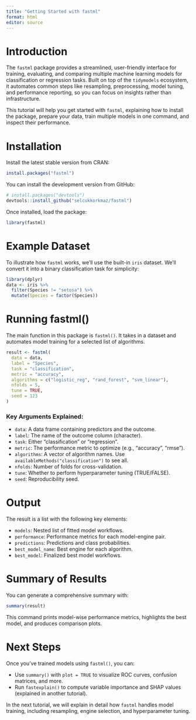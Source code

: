 ```yaml
---
title: "Getting Started with fastml"
format: html
editor: source
---
```


# Introduction

The `fastml` package provides a streamlined, user-friendly interface for training, evaluating, and comparing multiple machine learning models for classification or regression tasks. Built on top of the `tidymodels` ecosystem, it automates common steps like resampling, preprocessing, model tuning, and performance reporting, so you can focus on insights rather than infrastructure.

This tutorial will help you get started with `fastml`, explaining how to install the package, prepare your data, train multiple models in one command, and inspect their performance.

# Installation

Install the latest stable version from CRAN:

``` r
install.packages("fastml")
```

You can install the development version from GitHub:

``` r
# install.packages("devtools")
devtools::install_github("selcukkorkmaz/fastml")
```

Once installed, load the package:

``` r
library(fastml)
```

# Example Dataset

To illustrate how `fastml` works, we'll use the built-in `iris` dataset. We'll convert it into a binary classification task for simplicity:

``` r
library(dplyr)
data <- iris %>%
  filter(Species != "setosa") %>%
  mutate(Species = factor(Species))
```

# Running fastml()

The main function in this package is `fastml()`. It takes in a dataset and automates model training for a selected list of algorithms.

``` r
result <- fastml(
  data = data,
  label = "Species",
  task = "classification",
  metric = "accuracy",
  algorithms = c("logistic_reg", "rand_forest", "svm_linear"),
  nfolds = 5,
  tune = TRUE,
  seed = 123
)
```

### Key Arguments Explained:

-   `data`: A data frame containing predictors and the outcome.
-   `label`: The name of the outcome column (character).
-   `task`: Either "classification" or "regression".
-   `metric`: The performance metric to optimize (e.g., "accuracy", "rmse").
-   `algorithms`: A vector of algorithm names. Use `availableMethods("classification")` to see all.
-   `nfolds`: Number of folds for cross-validation.
-   `tune`: Whether to perform hyperparameter tuning (TRUE/FALSE).
-   `seed`: Reproducibility seed.

# Output

The result is a list with the following key elements:

-   `models`: Nested list of fitted model workflows.
-   `performance`: Performance metrics for each model-engine pair.
-   `predictions`: Predictions and class probabilities.
-   `best_model_name`: Best engine for each algorithm.
-   `best_model`: Finalized best model workflows.

# Summary of Results

You can generate a comprehensive summary with:

``` r
summary(result)
```

This command prints model-wise performance metrics, highlights the best model, and produces comparison plots.

# Next Steps

Once you’ve trained models using `fastml()`, you can:

-   Use `summary()` with `plot = TRUE` to visualize ROC curves, confusion matrices, and more.
-   Run `fastexplain()` to compute variable importance and SHAP values (explained in another tutorial).

In the next tutorial, we will explain in detail how `fastml` handles model training, including resampling, engine selection, and hyperparameter tuning.

